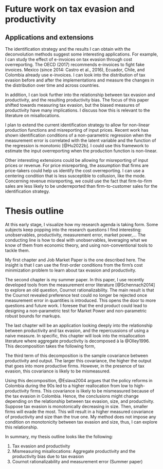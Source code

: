 # Future work on tax evasion and productivity

## Applications and extensions

The identification strategy and the results I can obtain with the deconvolution methods suggest some interesting applications. For example, I can study the effect of e-invoices on tax evasion through cost overreporting. The OECD (2017) recommends e-invoices to fight fake invoices. Mexico (since 2014: Castro et al., 2016), Ecuador, Chile, and Colombia already use e-invoices. I can look into the distribution of tax evasion before and after the implementations and measure the changes in the distribution over time and across countries.

In addition, I can look further into the relationship between tax evasion and productivity, and the resulting productivity bias. The focus of this paper shifted towards measuring tax evasion, but the biased measures of productivity have many implications. I discuss how this is relevant to the literature on misallocations. 

I plan to extend the current identification strategy to allow for non-linear production functions and misreporting of input prices. Recent work has shown identification conditions of a non-parametric regression when the measurement error is correlated with the latent variable and the function of the regression is monotonic [@Hu2022b]. I could use this framework to estimate the input overreporting when the production function is non-linear.

Other interesting extensions could be allowing for misreporting of input prices or revenue. For price misreporting, the assumption that firms are price-takers could help us identify the cost overreporting. I can use a centering condition that is less susceptible to collusion, like the mode. Concerning revenue misreporting, we could use the fact that firm-to-firm sales are less likely to be underreported than firm-to-customer sales for the identification strategy.

# Thesis outline

At this early stage, I visualize how my research agenda is taking form. Some subjects keep popping into the research questions I find interesting: unobservables, productivity, measurement error, market power,... The conducting line is how to deal with unobservables, leveraging what we know of them from economic theory, and using non-conventional tools to tackle them.

My first chapter and Job Market Paper is the one described here. The insight is that I can use the first-order conditions from the firm's cost minimization problem to learn about tax evasion and productivity.

The second chapter is my summer paper. In this paper, I use recently developed tools from the measurement error literature [@Schennach2014] to explore an old question, Cournot rationalizability. The main result is that the Cournot revealed preference test could no longer be rejected once measurement error in quantities is introduced. This opens the door to more questions and future work. I foresee that the end product could lead to designing a non-parametric test for Market Power and non-parametric robust bounds for markups.

The last chapter will be an application looking deeply into the relationship between productivity and tax evasion, and the repercussions of using a naive measure. In specific, this chapter will look into the misallocation literature where aggregate productivity is decomposed à la @Olley1996. This decomposition takes the following form,

\begin{equation*}
    \omega_t=\bar\omega_t+\sum_{i\in I}(s_{it}-\bar s_t)(\omega_{it}-\bar\omega_t)
\end{equation*}

The third term of this decomposition is the sample covariance between productivity and output. The larger this covariance, the higher the output that goes into more productive firms. However, in the presence of tax evasion, this covariance is likely to be mismeasured. 

Using this decomposition, @Eslava2004 argues that the policy reforms in Colombia during the 90s led to a higher reallocation from low to high-productivity firms. This covariance is likely to be mismeasured because of the tax evasion in Colombia. Hence, the conclusions might change depending on the relationship between tax evasion, size, and productivity. Suppose tax evasion is monotonically decreasing in size. Then, smaller firms will evade the most. This will result in a higher measured covariance of productivity and size than the true one. My method does not impose any condition on monotonicity between tax evasion and size, thus, I can explore this relationship.

In summary, my thesis outline looks like the following:

1. Tax evasion and productivity
2. Mismeasuring misallocations: Aggregate productivity and the productivity bias due to tax evasion
3. Cournot rationalizability and measurement error (Summer paper)